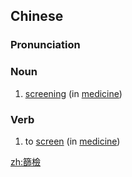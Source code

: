 {{also|筛检}}
==Chinese==
{{zh-forms|s=筛检}}

===Pronunciation===
{{zh-pron
|m=shāijiǎn
|c=sai1 gim2
|cat=n,v
}}

===Noun===
{{zh-noun}}

# [[screening]] (in [[medicine]])

===Verb===
{{zh-verb}}

# to [[screen]] (in [[medicine]])

[[zh:篩檢]]